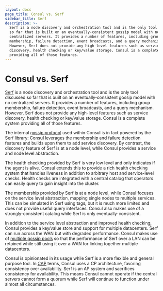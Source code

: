 ```yaml
---
layout: docs
page_title: Consul vs. Serf
sidebar_title: Serf
description: >-
  Serf is a node discovery and orchestration tool and is the only tool discussed
  so far that is built on an eventually-consistent gossip model with no
  centralized servers. It provides a number of features, including group
  membership, failure detection, event broadcasts, and a query mechanism.
  However, Serf does not provide any high-level features such as service
  discovery, health checking or key/value storage. Consul is a complete system
  providing all of those features.
---
```


# Consul vs. Serf

[Serf](https://www.serf.io) is a node discovery and orchestration tool and is the only
tool discussed so far that is built on an eventually-consistent gossip model
with no centralized servers. It provides a number of features, including group
membership, failure detection, event broadcasts, and a query mechanism. However,
Serf does not provide any high-level features such as service discovery, health
checking or key/value storage. Consul is a complete system providing all of those
features.

The internal [gossip protocol](/docs/internals/gossip) used within Consul is in
fact powered by the Serf library: Consul leverages the membership and failure detection
features and builds upon them to add service discovery. By contrast, the discovery
feature of Serf is at a node level, while Consul provides a service and node level
abstraction.

The health checking provided by Serf is very low level and only indicates if the
agent is alive. Consul extends this to provide a rich health checking system
that handles liveness in addition to arbitrary host and service-level checks.
Health checks are integrated with a central catalog that operators can easily
query to gain insight into the cluster.

The membership provided by Serf is at a node level, while Consul focuses
on the service level abstraction, mapping single nodes to multiple services.
This can be simulated in Serf using tags, but it is much more limited and does
not provide useful query interfaces. Consul also makes use of a strongly-consistent
catalog while Serf is only eventually-consistent.

In addition to the service level abstraction and improved health checking,
Consul provides a key/value store and support for multiple datacenters.
Serf can run across the WAN but with degraded performance. Consul makes use
of [multiple gossip pools](/docs/internals/architecture) so that
the performance of Serf over a LAN can be retained while still using it over
a WAN for linking together multiple datacenters.

Consul is opinionated in its usage while Serf is a more flexible and
general purpose tool. In [CAP](https://en.wikipedia.org/wiki/CAP_theorem) terms,
Consul uses a CP architecture, favoring consistency over availability. Serf is an
AP system and sacrifices consistency for availability. This means Consul cannot
operate if the central servers cannot form a quorum while Serf will continue to
function under almost all circumstances.
